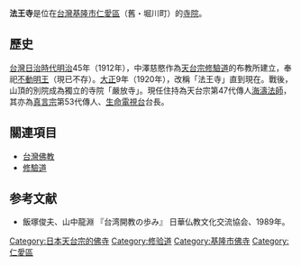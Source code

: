 {{日本寺院
| name = 法王寺
| img = 
| img_capt = 
| image_width = 
| nihongo = 
| hiragana = 
| romaji = 
| location = [[台灣|台灣]][[基隆市|基隆市]][[仁愛區|仁愛區]]（舊・堀川町）
| sangou = 大日山
| section = [[天台宗|天台宗]][[修驗道|修驗道]]
| god = 
| found_year = [[明治|明治]]45年（1912年）
| founder = 中澤慈愍
| official_name = 
| alias = 
| struct = 
| title = 
| cultural_collection = 
}}

'''法王寺'''是位在[[台灣|台灣]][[基隆市|基隆市]][[仁愛區|仁愛區]]（舊・堀川町）的[[寺院|寺院]]。

== 歷史 ==
[[台灣|台灣]][[台灣日治時期|日治時代]][[明治|明治]]45年（1912年），中澤慈愍作為[[天台宗|天台宗]][[修驗道|修驗道]]的布教所建立，奉祀[[不動明王|不動明王]]（現已不存）。[[大正|大正]]9年（1920年），改稱「法王寺」直到現在。戰後，山頂的別院成為獨立的寺院「嚴放寺」。現任住持為天台宗第47代傳人[[海濤法師|海濤法師]]，其亦為[[真言宗|真言宗]]第53代傳人、[[生命電視台|生命電視台]]台長。

== 關連項目 ==
* [[台灣佛教|台灣佛教]]
* [[修驗道|修驗道]]

==参考文献==
{{refbegin}}
*飯塚俊夫、山中龍淵 『台湾開教の歩み』 日華仏教文化交流協会、1989年。
{{refend}}

[[Category:日本天台宗的佛寺|Category:日本天台宗的佛寺]]
[[Category:修验道|Category:修验道]]
[[Category:基隆市佛寺|Category:基隆市佛寺]]
[[Category:仁愛區|Category:仁愛區]]